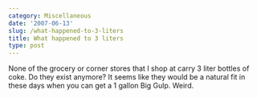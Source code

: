 ```yaml
---
category: Miscellaneous
date: '2007-06-13'
slug: /what-happened-to-3-liters
title: What happened to 3 liters
type: post
---
```



None of the grocery or corner stores that I shop at carry 3 liter
bottles of coke. Do they exist anymore? It seems like they would be
a natural fit in these days when you can get a 1 gallon Big Gulp.
Weird.